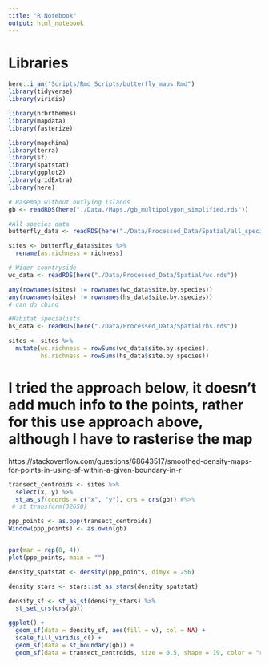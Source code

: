 ```yaml
---
title: "R Notebook"
output: html_notebook
---
```


# Libraries
```r
here::i_am("Scripts/Rmd_Scripts/butterfly_maps.Rmd")
library(tidyverse)
library(viridis)

library(hrbrthemes)
library(mapdata)
library(fasterize)

library(mapchina)
library(terra)
library(sf)
library(spatstat)
library(ggplot2)
library(gridExtra)
library(here)
```

```r
# Basemap without outlying islands
gb <- readRDS(here("./Data./Maps./gb_multipolygon_simplified.rds"))

#All species data
butterfly_data <- readRDS(here("./Data/Processed_Data/Spatial/all_species.rds"))

sites <- butterfly_data$sites %>%
  rename(as.richness = richness)

# Wider countryside
wc_data <- readRDS(here("./Data/Processed_Data/Spatial/wc.rds"))

any(rownames(sites) != rownames(wc_data$site.by.species))
any(rownames(sites) != rownames(hs_data$site.by.species))
# can do cbind

#Habitat specialists
hs_data <- readRDS(here("./Data/Processed_Data/Spatial/hs.rds"))

sites <- sites %>%
  mutate(wc.richness = rowSums(wc_data$site.by.species),
         hs.richness = rowSums(hs_data$site.by.species))

```





# I tried the approach below, it doesn't add much info to the points, rather for this use approach above, although I have to rasterise the map


https://stackoverflow.com/questions/68643517/smoothed-density-maps-for-points-in-using-sf-within-a-given-boundary-in-r




```r

transect_centroids <- sites %>%
  select(x, y) %>%
  st_as_sf(coords = c("x", "y"), crs = crs(gb)) #%>%
 # st_transform(32650)
```



```r
ppp_points <- as.ppp(transect_centroids)
Window(ppp_points) <- as.owin(gb)


par(mar = rep(0, 4))
plot(ppp_points, main = "")
```


```r
density_spatstat <- density(ppp_points, dimyx = 256)

density_stars <- stars::st_as_stars(density_spatstat)

density_sf <- st_as_sf(density_stars) %>%
  st_set_crs(crs(gb))

ggplot() +
  geom_sf(data = density_sf, aes(fill = v), col = NA) +
  scale_fill_viridis_c() +
  geom_sf(data = st_boundary(gb)) +
  geom_sf(data = transect_centroids, size = 0.5, shape = 19, color = "red")

```


